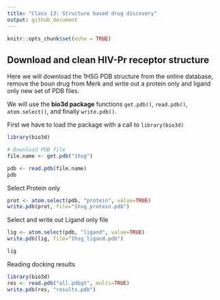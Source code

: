 ```yaml
---
title: "Class 13: Structure based drug discovery"
output: github_document
---
```


```r
knitr::opts_chunk$set(echo = TRUE)
```

## Download and clean HIV-Pr receptor structure

Here we will download the 1HSG PDB structure from the online database, remove the boun drug from Merk and write out a protein only and ligand only new set of PDB files.

We will use the **bio3d package** functions `get.pdb()`, `read.pdb()`, `atom.select()`, and finally `write.pdb()`.

First we have to load the package with a call to `library(bio3d)`
```r
library(bio3d)

# Download PDB file
file.name <- get.pdb("1hsg")
```

```r
pdb <- read.pdb(file.name)
pdb
```

Select Protein only
```r
prot <- atom.select(pdb, "protein", value=TRUE)
write.pdb(prot, file="1hsg_protein.pdb")
```

Select and write out Ligand only file
```r
lig <- atom.select(pdb, "ligand", value=TRUE)
write.pdb(lig, file="1hsg_ligand.pdb")
```

```r
lig
```


Reading docking results
```r
library(bio3d)
res <- read.pdb("all.pdbqt", multi=TRUE)
write.pdb(res, "results.pdb")
```




